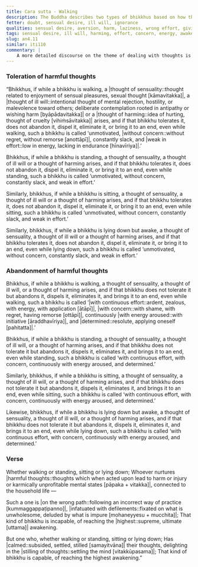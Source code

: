 ```yaml
---
title: Cara sutta - Walking
description: The Buddha describes two types of bhikkhus based on how they deal with thoughts of sensuality, ill will, and harming while walking, standing, sitting, and lying down, and which one is capable of reaching the highest awakening.
fetter: doubt, sensual desire, ill will, ignorance
qualities: sensual desire, aversion, harm, laziness, wrong effort, giving up, ending, rousing of energy, continuous effort, right effort
tags: sensual desire, ill will, harming, effort, concern, energy, awakening, an, an4, walking, standing, sitting, lying down, doubt
slug: an4.11
similar: iti110
commentary: |
    A more detailed discourse on the theme of dealing with thoughts is in [MN 19](/mn19), and one on shaping of thoughts is in [MN 20](/mn20).
---
```


### Toleration of harmful thoughts

“Bhikkhus, if while a bhikkhu is walking, a |thought of sensuality::thought related to enjoyment of sensual pleasures, sexual thought [kāmavitakka]|, a |thought of ill will::intentional thought of mental rejection, hostility, or malevolence toward others; deliberate contemplation rooted in antipathy or wishing harm [byāpādavitakka]| or a |thought of harming::idea of hurting, thought of cruelty [vihiṁsāvitakka]| arises, and if that bhikkhu tolerates it, does not abandon it, dispel it, eliminate it, or bring it to an end, even while walking, such a bhikkhu is called ‘unmotivated, |without concern::without regret, without remorse [anottāpī]|, constantly slack, and |weak in effort::low in energy, lacking in endurance [hīnavīriya]|.’

Bhikkhus, if while a bhikkhu is standing, a thought of sensuality, a thought of ill will or a thought of harming arises, and if that bhikkhu tolerates it, does not abandon it, dispel it, eliminate it, or bring it to an end, even while standing, such a bhikkhu is called ‘unmotivated, without concern, constantly slack, and weak in effort.’

Similarly, bhikkhus, if while a bhikkhu is sitting, a thought of sensuality, a thought of ill will or a thought of harming arises, and if that bhikkhu tolerates it, does not abandon it, dispel it, eliminate it, or bring it to an end, even while sitting, such a bhikkhu is called ‘unmotivated, without concern, constantly slack, and weak in effort.’

Similarly, bhikkhus, if while a bhikkhu is lying down but awake, a thought of sensuality, a thought of ill will or a thought of harming arises, and if that bhikkhu tolerates it, does not abandon it, dispel it, eliminate it, or bring it to an end, even while lying down, such a bhikkhu is called ‘unmotivated, without concern, constantly slack, and weak in effort.’

### Abandonment of harmful thoughts

Bhikkhus, if while a bhikkhu is walking, a thought of sensuality, a thought of ill will, or a thought of harming arises, and if that bhikkhu does not tolerate it but abandons it, dispels it, eliminates it, and brings it to an end, even while walking, such a bhikkhu is called ‘|with continuous effort::ardent, zealous, with energy, with application [ātāpī]|, |with concern::with shame, with regret, having remorse [ottāpī]|, continuously |with energy aroused::with initiative [āraddhavīriya]|, and |determined::resolute, applying oneself [pahitatta]|.’

Bhikkhus, if while a bhikkhu is standing, a thought of sensuality, a thought of ill will, or a thought of harming arises, and if that bhikkhu does not tolerate it but abandons it, dispels it, eliminates it, and brings it to an end, even while standing, such a bhikkhu is called ‘with continuous effort, with concern, continuously with energy aroused, and determined.’

Similarly, bhikkhus, if while a bhikkhu is sitting, a thought of sensuality, a thought of ill will, or a thought of harming arises, and if that bhikkhu does not tolerate it but abandons it, dispels it, eliminates it, and brings it to an end, even while sitting, such a bhikkhu is called ‘with continuous effort, with concern, continuously with energy aroused, and determined.’

Likewise, bhikkhus, if while a bhikkhu is lying down but awake, a thought of sensuality, a thought of ill will, or a thought of harming arises, and if that bhikkhu does not tolerate it but abandons it, dispels it, eliminates it, and brings it to an end, even while lying down, such a bhikkhu is called ‘with continuous effort, with concern, continuously with energy aroused, and determined.’

### Verse

Whether walking or standing,
sitting or lying down;
Whoever nurtures |harmful thoughts::thoughts which when acted upon lead to harm or injury or karmically unprofitable mental states [pāpaka + vitakka]|,
connected to the household life —

Such a one is |on the wrong path::following an incorrect way of practice [kummaggappaṭipanno]|,
|infatuated with defilements::fixated on what is unwholesome, deluded by what is impure [mohaneyyesu + mucchita]|;
That kind of bhikkhu is incapable,
of reaching the |highest::supreme, ultimate [uttama]| awakening.

But one who, whether walking or standing,
sitting or lying down;
Has |calmed::subsided, settled, stilled [samayitvāna]| their thoughts,
delighting in the |stilling of thoughts::settling the mind [vitakkūpasama]|;
That kind of bhikkhu is capable,
of reaching the highest awakening.”